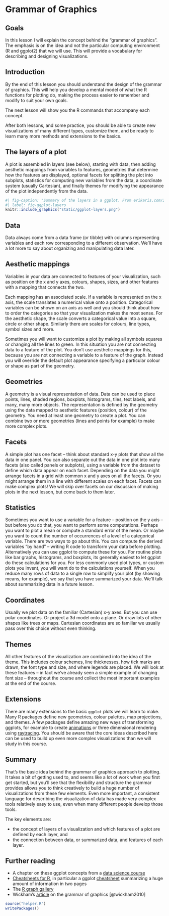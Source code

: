 # Grammar of Graphics {#grammar}

## Goals

In this lesson I will explain the concept behind the "grammar of graphics". The emphasis is on the idea and not the particular computing environment (R and ggplot2) that we will use. This will provide a vocabulary for describing and designing visualizations.

## Introduction

By the end of this lesson you should understand the design of the grammar of graphics. This will help you develop a mental model of what the R functions for plotting do, making the process easier to remember and modify to suit your own goals.

The next lesson will show you the R commands that accompany each concept.

After both lessons, and some practice, you should be able to create new visualizations of many different types, customize them, and be ready to learn many more methods and extensions to the basics.

## The layers of a plot

A plot is assembled in layers (see below), starting with data, then adding aesthetic mappings from variables to features, geometries that determine how the features are displayed, optional facets for splitting the plot into subplots, statistics for computing new variables from the data, a coordinate system (usually Cartesian), and finally themes for modifying the appearance of the plot independently from the data.

```r
#| fig-caption: "Summary of the layers in a ggplot. From erikaris.com/2020/02/11/understanding-ggplot-the-grammar-of-graphic/"
#| label: fig-ggplot-layers
knitr::include_graphics("static/ggplot-layers.png")
```

## Data

Data always come from a data frame (or tibble) with columns representing variables and each row corresponding to a different observation. We'll have a lot more to say about organizing and manipulating data later.

## Aesthetic mappings

Variables in your data are connected to features of your visualization, such as position on the x and y axes, colours, shapes, sizes, and other features with a mapping that connects the two.

Each mapping has an associated scale. If a variable is represented on the x axis, the scale translates a numerical value onto a position. Categorical variables can be shown on an axis as well and you should think about how to order the categories so that your visualization makes the most sense. For the aesthetic shape, the scale converts a categorical value into a square, circle or other shape. Similarly there are scales for colours, line types, symbol sizes and more.

Sometimes you will want to customize a plot by making all symbols squares or changing all the lines to green. In this situation you are not connecting data to a feature of the plot. You don't use aesthetic mappings for this, because you are not connecting a variable to a feature of the graph. Instead you will override the default plot appearance specifying a particular colour or shape as part of the geometry.

## Geometries

A geometry is a visual representation of data. Data can be used to place points, lines, shaded regions, boxplots, histograms, tiles, text labels, and many, many more objects. The representation is defined by the geometry using the data mapped to aesthetic features (position, colour) of the geometry. You need at least one geometry to create a plot. You can combine two or more geometries (lines and points for example) to make more complex plots.

## Facets

A simple plot has one facet -- think about standard x-y plots that show all the data in one panel. You can also separate out the data in one plot into many facets (also called panels or subplots), using a variable from the dataset to define which data appear on each facet. Depending on the data you might arrange facets in a grid with common x and y axes on all the facets. Or you might arrange them in a line with different scales on each facet. Facets can make complex plots! We will skip over facets on our discussion of making plots in the next lesson, but come back to them later.

## Statistics

Sometimes you want to use a variable for a feature -- position on the y axis -- but before you do that, you want to perform some computations. Perhaps you want to plot a mean or compute a standard error of the mean. Or maybe you want to count the number of occurrences of a level of a categorical variable. There are two ways to go about this. You can compute the derived variables "by hand" -- writing R code to transform your data before plotting. Alternatively you can use ggplot to compute these for you. For routine plots like bar graphs, histograms, and boxplots, its generally easiest to let ggplot do these calculations for you. For less commonly used plot types, or custom plots you invent, you will want do to the calculations yourself. When you reduce many rows of data to a single row to simplify your plot (by showing means, for example), we say that you have summarized your data. We'll talk about summarizing data in a future lesson.

## Coordinates

Usually we plot data on the familiar (Cartesian) x-y axes. But you can use polar coordinates. Or project a 3d model onto a plane. Or draw lots of other shapes like trees or maps. Cartesian coordinates are so familiar we usually pass over this choice without even thinking.

## Themes {#themes}

All other features of the visualization are combined into the idea of the theme. This includes colour schemes, line thicknesses, how tick marks are drawn, the font type and size, and where legends are placed. We will look at these features -- in fact we've already seen a simple example of changing font size -- throughout the course and collect the most important examples at the end of the course.

## Extensions

There are many extensions to the basic `ggplot` plots we will learn to make. Many R packages define new geometries, colour palettes, map projections, and themes. A few packages define amazing new ways of transforming ggplots, for example to create [animations](https://gganimate.com/articles/gganimate.html) or three dimensional rendering using [raytracing](https://github.com/tylermorganwall/rayshader). You should be aware that the core ideas described here can be used to build up even more complex visualizations than we will study in this course.

## Summary

That's the basic idea behind the grammar of graphics approach to plotting. It takes a bit of getting used to, and seems like a lot of work when you first get started, but you'll see that the flexibility and structure the grammar provides allows you to think creatively to build a huge number of visualizations from these few elements. Even more important, a consistent language for describing the visualization of data has made very complex tools relatively easy to use, even when many different people develop those tools.

The key elements are:

* the concept of layers of a visualization and which features of a plot are defined by each layer, and
* the connection between data, or summarized data, and features of each layer.

## Further reading

-   A chapter on these ggplot concepts from a [data science course](https://rafalab.github.io/dsbook/ggplot2.html)
-   [Cheatsheets for R](https://www.rstudio.com/resources/cheatsheets/), in particular a ggplot [cheatsheet](https://raw.githubusercontent.com/rstudio/cheatsheets/main/data-visualization.pdf) summarizing a huge amount of information in two pages
-   The [R graph gallery](https://www.r-graph-gallery.com/)
-   Wickham's [article](https://www.tandfonline.com/doi/abs/10.1198/jcgs.2009.07098) on the grammar of graphics [@wickham2010]

```r
source("helper.R")
writePackages()
```

